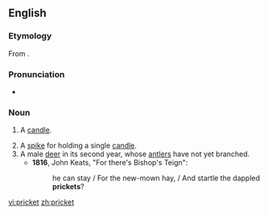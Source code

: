 ==English==
===Etymology===
From {{suffix|prick|et}}.

===Pronunciation===
*{{a|UK}} {{IPA|/ˈpɹɪkɪt/}}

===Noun===
{{en-noun}}

# {{context|obsolete}} A [[candle]]. {{defdate|14th-17th c.}}
# A [[spike]] for holding a single [[candle]]. {{defdate|from 15th c.}}
# A male [[deer]] in its second year, whose [[antler]]s have not yet branched. {{defdate|from 15th c.}}
#*'''1816''', John Keats, "For there's Bishop's Teign":
#*:he can stay / For the new-mown hay, / And startle the dappled '''prickets'''?

[[vi:pricket]]
[[zh:pricket]]
